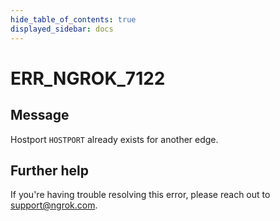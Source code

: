 ```yaml
---
hide_table_of_contents: true
displayed_sidebar: docs
---
```



# ERR_NGROK_7122

## Message

Hostport `HOSTPORT` already exists for another edge.

<ErrorDetails error="err_ngrok_7122" />

## Further help

If you're having trouble resolving this error, please reach out to [support@ngrok.com](mailto:support@ngrok.com?subject=Help%20with%20ERR_NGROK_7122).
